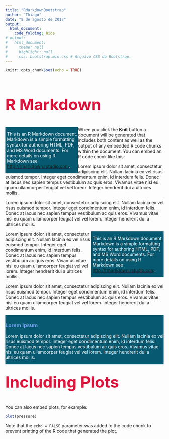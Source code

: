 ```yaml
---
title: "RMarkdownBootstrap"
author: "Thiago"
date: "8 de agosto de 2017"
output: 
  html_document:
    code_folding: hide
# output: 
#   html_document:
#     theme: null
#     highlight: null
#     css: bootstrap.min.css # Arquivo CSS do Bootstrap.
---
```


<!-- Declaração do CSS. -->
<style>
  h2 {
    font-size: 50px !important;
    color: crimson !important
  }
  
  h3 {
    color: #70a0ed;
  }
  
  /* Classe (identificada por . [ponto]) - pode ser reutilizada quantas vezes se quiser.  */
  .esquerda {
    width: 45%;
    float: left; /* Flutuação à esquerda (como se as divs fossem enfileiradas). */
    background-color: #065970;
    padding-left: 5px;
    color: white;
  }
  
  .direita {
    width: 45%;
    float: right; /* Flutuação à esquerda (como se as divs fossem enfileiradas). */
    background-color: #065970;
    padding-left: 5px;
    color: white;
  }
  
  /* ID (identificado por # [tralha]) - pode ser utilizado apenas uma vez (boa prática, embora o browser releve).  */
  #fancybox {
    float: left;
    background-color: #065970;
    margin-bottom: 25px;
    color: white;
  }
  
  .red{ background-color: #ed7070; }
  
  .green { background-color: #c3ed70; }
  
  .blue { background-color: #709fed; }
</style>

```r
knitr::opts_chunk$set(echo = TRUE)
```

## R Markdown
<!-- Divs são como invólucros para linhas de conteúdo, podendo-lhes ser aplicado estilo (classes ou ids CSS). -->
<div class="esquerda">
  This is an R Markdown document. Markdown is a simple formatting syntax for authoring HTML, PDF, and MS Word documents. For more details on using R Markdown see <http://rmarkdown.rstudio.com>.
</div>

<p>  When you click the **Knit** button a document will be generated that includes both content as well as the output of any embedded R code chunks within the document. You can embed an R code chunk like this:</p>


Lorem ipsum dolor sit amet, consectetur adipiscing elit. Nullam lacinia ex vel risus euismod tempor. Integer eget condimentum enim, id interdum felis. Donec at lacus nec sapien tempus vestibulum ac quis eros. Vivamus vitae nisl eu quam ullamcorper feugiat vel vel lorem. Integer hendrerit dui a ultrices mollis.

Lorem ipsum dolor sit amet, consectetur adipiscing elit. Nullam lacinia ex vel risus euismod tempor. Integer eget condimentum enim, id interdum felis. Donec at lacus nec sapien tempus vestibulum ac quis eros. Vivamus vitae nisl eu quam ullamcorper feugiat vel vel lorem. Integer hendrerit dui a ultrices mollis.

  <div class="direita">
  This is an R Markdown document. Markdown is a simple formatting syntax for authoring HTML, PDF, and MS Word documents. For more details on using R Markdown see <http://rmarkdown.rstudio.com>.
</div>

  Lorem ipsum dolor sit amet, consectetur adipiscing elit. Nullam lacinia ex vel risus euismod tempor. Integer eget condimentum enim, id interdum felis. Donec at lacus nec sapien tempus vestibulum ac quis eros. Vivamus vitae nisl eu quam ullamcorper feugiat vel vel lorem. Integer hendrerit dui a ultrices mollis.

  Lorem ipsum dolor sit amet, consectetur adipiscing elit. Nullam lacinia ex vel risus euismod tempor. Integer eget condimentum enim, id interdum felis. Donec at lacus nec sapien tempus vestibulum ac quis eros. Vivamus vitae nisl eu quam ullamcorper feugiat vel vel lorem. Integer hendrerit dui a ultrices mollis.

<div id="fancybox">
### Lorem Ipsum
  Lorem ipsum dolor sit amet, consectetur adipiscing elit. Nullam lacinia ex vel risus euismod tempor. Integer eget condimentum enim, id interdum felis. Donec at lacus nec sapien tempus vestibulum ac quis eros. Vivamus vitae nisl eu quam ullamcorper feugiat vel vel lorem. Integer hendrerit dui a ultrices mollis.
</div>


<!-- Usando o Bootstrap - Sistemas de Grids. -->

<div class="row">
  <div class="col-md-7 red">
    Vermelho
  </div>
  
  <div class="col-md-3 green">
    Verde
  </div>
  
  <div class="col-md-2 blue">
    Azul
  </div>
</div>

<div class="row">
  <div class="col-md-2"></div>
  
  <div class="col-md-8">
      
```r
summary(cars)
```


## Including Plots

You can also embed plots, for example:


```r
plot(pressure)
```
  </div>
  
  <div class="col-md-2"></div>
</div>
<!-- Fim Bootstrap. -->

Note that the `echo = FALSE` parameter was added to the code chunk to prevent printing of the R code that generated the plot.

